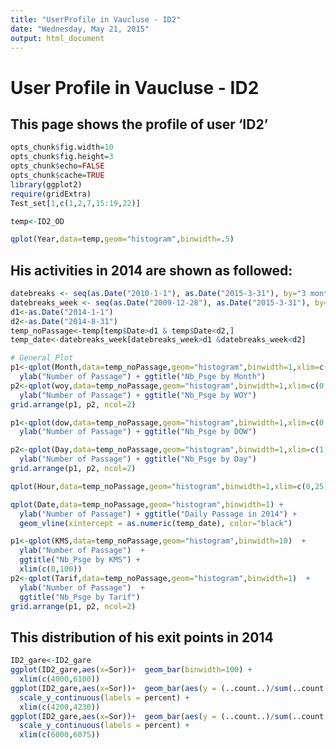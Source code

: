 ```yaml
---
title: "UserProfile in Vaucluse - ID2"
date: "Wednesday, May 21, 2015"
output: html_document
---
```


# User Profile in Vaucluse - ID2
## This page shows the profile of user 'ID2'

```r
opts_chunk$fig.width=10 
opts_chunk$fig.height=3
opts_chunk$echo=FALSE
opts_chunk$cache=TRUE
library(ggplot2)
require(gridExtra)
Test_set[1,c(1,2,7,15:19,22)]
```

```r
temp<-ID2_OD

qplot(Year,data=temp,geom="histogram",binwidth=.5)
```


## His activities in 2014 are shown as followed:
```r
datebreaks <- seq(as.Date("2010-1-1"), as.Date("2015-3-31"), by="3 month")
datebreaks_week <- seq(as.Date("2009-12-28"), as.Date("2015-3-31"), by="1 week")
d1<-as.Date("2014-1-1")
d2<-as.Date("2014-8-31")
temp_noPassage<-temp[temp$Date>d1 & temp$Date<d2,]
temp_date<-datebreaks_week[datebreaks_week>d1 &datebreaks_week<d2]

# General Plot
p1<-qplot(Month,data=temp_noPassage,geom="histogram",binwidth=1,xlim=c(1,9)) +
  ylab("Number of Passage") + ggtitle("Nb_Psge by Month")
p2<-qplot(woy,data=temp_noPassage,geom="histogram",binwidth=1,xlim=c(0,53))+ 
  ylab("Number of Passage") + ggtitle("Nb_Psge by WOY")
grid.arrange(p1, p2, ncol=2)
```

```r
p1<-qplot(dow,data=temp_noPassage,geom="histogram",binwidth=1,xlim=c(0,7))+ 
  ylab("Number of Passage") + ggtitle("Nb_Psge by DOW")

p2<-qplot(Day,data=temp_noPassage,geom="histogram",binwidth=1,xlim=c(1,31))+ 
  ylab("Number of Passage") + ggtitle("Nb_Psge by Day")
grid.arrange(p1, p2, ncol=2)

```


```r
qplot(Hour,data=temp_noPassage,geom="histogram",binwidth=1,xlim=c(0,25))+ ylab("Number of Passage") + ggtitle("Nb_Psge by Hour")
```

```r
qplot(Date,data=temp_noPassage,geom="histogram",binwidth=1) + 
  ylab("Number of Passage") + ggtitle("Daily Passage in 2014") +
  geom_vline(xintercept = as.numeric(temp_date), color="black")  
```

```r
p1<-qplot(KMS,data=temp_noPassage,geom="histogram",binwidth=10)  + 
  ylab("Number of Passage")  + 
  ggtitle("Nb_Psge by KMS") +
  xlim(c(0,100))
p2<-qplot(Tarif,data=temp_noPassage,geom="histogram",binwidth=1)  + 
  ylab("Number of Passage")  + 
  ggtitle("Nb_Psge by Tarif")
grid.arrange(p1, p2, ncol=2)
```


## This distribution of his exit points in 2014
```r
ID2_gare<-ID2_gare
ggplot(ID2_gare,aes(x=Sor))+  geom_bar(binwidth=100) +
  xlim(c(4000,6100))
ggplot(ID2_gare,aes(x=Sor))+  geom_bar(aes(y = (..count..)/sum(..count..)),binwidth=.5) +  
  scale_y_continuous(labels = percent) +
  xlim(c(4200,4230))
ggplot(ID2_gare,aes(x=Sor))+  geom_bar(aes(y = (..count..)/sum(..count..)),binwidth=.5) +    
  scale_y_continuous(labels = percent) +
  xlim(c(6000,6075))
```
